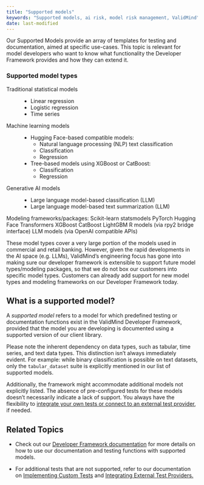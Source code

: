 ```yaml
---
title: "Supported models"
keywords: "Supported models, ai risk, model risk management, ValidMind"
date: last-modified
---
```


Our Supported Models provide an array of templates for testing and documentation, aimed at specific use-cases. This topic is relevant for model developers who want to know what functionality the Developer Framework provides and how they can extend it. 

### Supported model types

Traditional statistical models 
: - Linear regression 
- Logistic regression 
- Time series 

Machine learning models
: - Hugging Face-based compatible models:
  - Natural language processing (NLP) text classification 
  - Classification 
  - Regression 
- Tree-based models using XGBoost or CatBoost:
  - Classification    
  - Regression

Generative AI models
: - Large language model-based classification (LLM)
- Large language model-based text summarization (LLM)

Modeling frameworks/packages: 
Scikit-learn
statsmodels
PyTorch
Hugging Face Transformers
XGBoost
CatBoost
LightGBM
R models (via rpy2 bridge interface)
LLM models (via OpenAI compatible APIs)

These model types cover a very large portion of the models used in commercial and retail banking. However, given the rapid developments in the AI space (e.g. LLMs), ValidMind’s engineering focus has gone into making sure our developer framework is extensible to support future model types/modeling packages, so that we do not box our customers into specific model types. Customers can already add support for new model types and modeling frameworks on our Developer Framework today. 


## What is a supported model?

A _supported model_ refers to a model for which predefined testing or documentation functions exist in the ValidMind Developer Framework, provided that the model you are developing is documented using a supported version of our client library.

<!--- TO DO This text might need a bit more expansion --->
Please note the inherent dependency on data types, such as tabular, time series, and text data types. This distinction isn't always immediately evident. For example: while binary classification is possible on text datasets, only the `tabular_dataset` suite is explicitly mentioned in our list of supported models.

Additionally, the framework might accommodate additional models not explicitly listed. The absence of pre-configured tests for these models doesn't necessarily indicate a lack of support. You always have the flexibility to [integrate your own tests or connect to an external test provider](../notebooks/code_samples/custom_tests/external_test_providers_demo.ipynb), if needed.

## Related Topics

* Check out our [Developer Framework documentation](get-started-developer-framework.qmd) for more details on how to use our documentation and testing functions with supported models.

* For additional tests that are not supported, refer to our documentation on [Implementing Custom Tests](../notebooks/how_to/implementing_custom_tests.ipynb) and [Integrating External Test Providers.](../notebooks/code_samples/custom_tests/external_test_providers_demo.ipynb)
